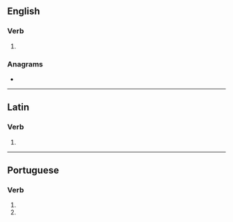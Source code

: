 ==English==

===Verb===
{{head|en|verb form}}

# {{en-third-person singular of|organize}}

===Anagrams===
* {{anagrams|en|a=aeginorsz|agonizers}}

----

==Latin==

===Verb===
{{la-verb-form|organizēs}}

# {{inflection of|organizō||2|s|pres|actv|subj|lang=la}}

----

==Portuguese==

===Verb===
{{head|pt|verb form}}

# {{pt-verb form of|organizar|ar|imperative|negative|singular|second}}
# {{pt-verb form of|organizar|ar|subjunctive|present|singular|second}}